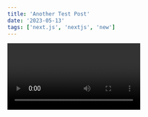 ```yaml
---
title: 'Another Test Post'
date: '2023-05-13'
tags: ['next.js', 'nextjs', 'new']
---
```


<Video id='6h649f2fB9Q' />

We recommend using **Static Generation** (with and without data) whenever
possible because your page can be built once and served by CDN, which makes it
much faster than having a server render the page on every request.

```ts
const sum = (num1: number, num2: number): number => {
	return num1 + num2
}

console.log(sum(4, 8)) //12
```

You can use Static Generation for many types of pages, including:

-   Marketing pages
-   Blog posts
-   E-commerce product listings
-   Help and documentation

You should ask yourself: "Can I render this page **ahead** of a user's request?"
If the answer is yes, then you should choose Static Generation.

<CustomImage
	src='https://raw.githubusercontent.com/eveaebi/blog-posts/tree/master/Images/Google-Wallpapers-Free.jpg'
	alt='Warning: Next Level Ahead'
/>

On the other hand, Static Generation is **not** a good idea if you cannot
pre-render a page ahead of a user's request. Maybe your page shows frequently
updated data, and the page content changes on every request.

In that case, you can use **Server-side Rendering**. It will be slower, but the
pre-rendered page will be up-to-date. Or you can skip pre-rendering and use
client-side JavaScript to populate data.
